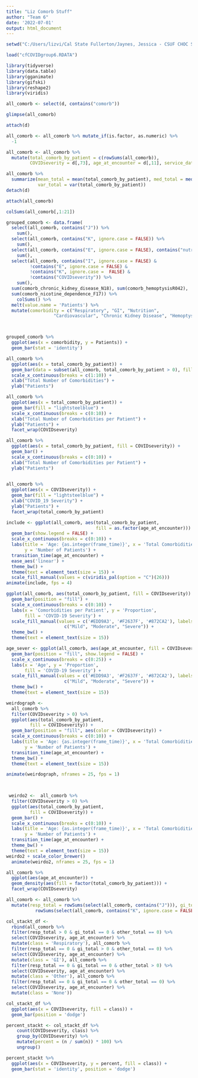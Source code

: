 ```yaml
---
title: "Liz Comorb Stuff"
author: "Team 6"
date: '2022-07-01'
output: html_document
---
```


```r

setwd("C:/Users/lizvi/Cal State Fullerton/Jaynes, Jessica - CSUF CHOC Summer 2022 Research/Group2")

load("cfCOVIDgroup6.RDATA")

library(tidyverse)
library(data.table)
library(gganimate)
library(gifski)
library(reshape2)
library(viridis)

all_comorb <- select(d, contains("comorb"))

glimpse(all_comorb)

attach(d)
```


```r

all_comorb <- all_comorb %>% mutate_if(is.factor, as.numeric) %>% 
  -1

all_comorb <- all_comorb %>% 
  mutate(total_comorb_by_patient = c(rowSums(all_comorb)), 
         COVIDseverity = d[,73], age_at_encounter = d[,11], service_date = as.Date(d[,9]))

all_comorb %>% 
  summarize(mean_total = mean(total_comorb_by_patient), med_total = median(total_comorb_by_patient), max_total = max(total_comorb_by_patient),
            var_total = var(total_comorb_by_patient))
detach(d)

attach(all_comorb)

colSums(all_comorb[,1:21])

grouped_comorb <- data.frame( 
  select(all_comorb, contains("J")) %>% 
    sum(), 
  select(all_comorb, contains("K", ignore.case = FALSE)) %>% 
    sum(), 
  select(all_comorb, contains("E", ignore.case = FALSE), contains("nutrition")) %>% 
    sum(), 
  select(all_comorb, contains("I", ignore.case = FALSE) & 
         !contains("E", ignore.case = FALSE) & 
         !contains("K", ignore.case =  FALSE) &
         !contains("COVIDseverity")) %>% 
    sum(),
  sum(comorb_chronic_kidney_disease_N18), sum(comorb_hemoptysisR042),                  sum(comorb_lung_transplant_Z942), 
  sum(comorb_nicotine_dependence_F17)) %>% 
    colSums() %>% 
  melt(value.name = 'Patients') %>% 
  mutate(comorbidity = c("Respiratory", "GI", "Nutrition", 
                  "Cardiovascular", "Chronic Kidney Disease", "Hemoptysis", "Lung Transplant", "Nicotine Dependence"))



grouped_comorb %>% 
  ggplot(aes(x = comorbidity, y = Patients)) +
  geom_bar(stat = 'identity')

all_comorb %>% 
  ggplot(aes(x = total_comorb_by_patient)) +
  geom_bar(data = subset(all_comorb, total_comorb_by_patient > 0), fill = "lightsteelblue") +
  scale_x_continuous(breaks = c(1:10)) +
  xlab("Total Number of Comorbidities") +
  ylab("Patients")

all_comorb %>% 
  ggplot(aes(x = total_comorb_by_patient)) +
  geom_bar(fill = "lightsteelblue") +
  scale_x_continuous(breaks = c(0:10)) +
  xlab("Total Number of Comorbidities per Patient") +
  ylab("Patients") +
  facet_wrap(COVIDseverity)


```


```r
all_comorb %>% 
  ggplot(aes(x = total_comorb_by_patient, fill = COVIDseverity)) +
  geom_bar() +
  scale_x_continuous(breaks = c(0:10)) +
  xlab("Total Number of Comorbidities per Patient") +
  ylab("Patients") 
 


```


```r
all_comorb %>% 
  ggplot(aes(x = COVIDseverity)) +
  geom_bar(fill = "lightsteelblue") +
  xlab("COVID_19 Severity") +
  ylab("Patients") +
  facet_wrap(total_comorb_by_patient)
```


```r
include <- ggplot(all_comorb, aes(total_comorb_by_patient, 
                                  fill = as.factor(age_at_encounter))) +
  geom_bar(show.legend = FALSE) +
  scale_x_continuous(breaks = c(0:10)) +
  labs(title = 'Age: {as.integer(frame_time)}', x = 'Total Comorbidities per Patient',
       y = 'Number of Patients') +
  transition_time(age_at_encounter) +
  ease_aes('linear') +
  theme_bw() +
  theme(text = element_text(size = 15)) +
  scale_fill_manual(values = c(viridis_pal(option = "C")(26)))
animate(include, fps = 4)


```


```r
ggplot(all_comorb, aes(total_comorb_by_patient, fill = COVIDseverity)) +
  geom_bar(position = "fill") +
  scale_x_continuous(breaks = c(0:10)) +
  labs(x = 'Comorbidities per Patient', y = 'Proportion',
       fill = 'COVID-19 Severity') +
  scale_fill_manual(values = c('#EDD9A3', '#F2637F', '#872CA2'), labels = 
                      c("Mild", "Moderate", "Severe")) +
  theme_bw() +
  theme(text = element_text(size = 15))
```


```r
age_sever <- ggplot(all_comorb, aes(age_at_encounter, fill = COVIDseverity)) +
  geom_bar(position = "fill", show.legend = FALSE) +
  scale_x_continuous(breaks = c(0:25)) +
  labs(x = 'Age', y = 'Proportion',
       fill = 'COVID-19 Severity') +
  scale_fill_manual(values = c('#EDD9A3', '#F2637F', '#872CA2'), labels = 
                      c("Mild", "Moderate", "Severe")) +
  theme_bw() +
  theme(text = element_text(size = 15))
```



```r
weirdograph <- 
  all_comorb %>% 
  filter(COVIDseverity > 0) %>% 
  ggplot(aes(total_comorb_by_patient,
         fill = COVIDseverity)) +
  geom_bar(position = "fill", aes(color = COVIDseverity)) +
  scale_x_continuous(breaks = c(0:10)) +
  labs(title = 'Age: {as.integer(frame_time)}', x = 'Total Comorbidities per Patient',
       y = 'Number of Patients') +
  transition_time(age_at_encounter) +
  theme_bw() +
  theme(text = element_text(size = 15))

animate(weirdograph, nframes = 25, fps = 1)

  
```

```r
 weirdo2 <-  all_comorb %>% 
  filter(COVIDseverity > 0) %>% 
  ggplot(aes(total_comorb_by_patient,
         fill = COVIDseverity)) +
  geom_bar() +
  scale_x_continuous(breaks = c(0:10)) +
  labs(title = 'Age: {as.integer(frame_time)}', x = 'Total Comorbidities per Patient',
       y = 'Number of Patients') +
  transition_time(age_at_encounter) +
  theme_bw() +
  theme(text = element_text(size = 15))
weirdo2 + scale_color_brewer()
  animate(weirdo2, nframes = 25, fps = 1)
```


```r
all_comorb %>% 
  ggplot(aes(age_at_encounter)) +
  geom_density(aes(fill = factor(total_comorb_by_patient))) +
  facet_wrap(COVIDseverity)
```


```r
all_comorb <- all_comorb %>% 
  mutate(resp_total = rowSums(select(all_comorb, contains("J"))), gi_total =
           rowSums(select(all_comorb, contains("K", ignore.case = FALSE))), other_total = rowSums(select(all_comorb, contains("comorb") &                                                     !contains("J") & !contains("K", ignore.case = FALSE)                                 & !contains("patient"))))

col_stackt_df <- 
  rbind(all_comorb %>% 
  filter(resp_total > 0 & gi_total == 0 & other_total == 0) %>%
  select(COVIDseverity, age_at_encounter) %>% 
  mutate(class = 'Respiratory'), all_comorb %>% 
  filter(resp_total == 0 & gi_total > 0 & other_total == 0) %>% 
  select(COVIDseverity, age_at_encounter) %>% 
  mutate(class = 'GI'), all_comorb %>% 
  filter(resp_total == 0 & gi_total == 0 & other_total > 0) %>% 
  select(COVIDseverity, age_at_encounter) %>% 
  mutate(class = 'Other'), all_comorb %>% 
  filter(resp_total == 0 & gi_total == 0 & other_total == 0) %>%
  select(COVIDseverity, age_at_encounter) %>% 
  mutate(class = 'None'))
```


```r
col_stackt_df %>% 
  ggplot(aes(x = COVIDseverity, fill = class)) +
  geom_bar(position = 'dodge')
```


```r
percent_stackt <- col_stackt_df %>%
    count(COVIDseverity, class) %>%
    group_by(COVIDseverity) %>%
    mutate(percent = (n / sum(n)) * 100) %>%
    ungroup()

percent_stackt %>% 
  ggplot(aes(x = COVIDseverity, y = percent, fill = class)) +
  geom_bar(stat = 'identity', position = 'dodge')
```


